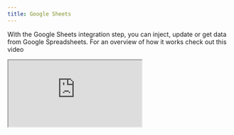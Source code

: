 ```yaml
---
title: Google Sheets
---
```


With the Google Sheets integration step, you can inject, update or get data from Google Spreadsheets. For an overview of how it works check out this video

<div className="relative" style={{ paddingBottom: '64.5933014354067%' }}>
  <iframe
    src="https://www.youtube.com/embed/UjlZvlqg6mA"
    allowFullScreen
    className="absolute top-0 left-0 w-full h-full"
  />
</div>

In order to properly work, your spreadsheet must have its first row as a header row. And all header name should be unique. This is how the block knows which column to update:

<Frame>
  <img
    src="/images/blocks/integrations/spreadsheet-format.png"
    alt="Google Analytics block"
  />
</Frame>

## How to add the submission date to my row?

For this, you will need to set a new variable with the value "Now" before the Google Sheets block. Then you can simply use this variable in the Google Sheets block.

## Advanced

<div className="relative" style={{ paddingBottom: '64.5933014354067%' }}>
  <iframe
    src="https://www.youtube.com/embed/2E0gK-PwFK4"
    allowFullScreen
    className="absolute top-0 left-0 w-full h-full"
  />
</div>

## Limitations

Google Sheets API is subject to hard limits set by Google:

- 60 read requests per minute
- 60 write requests per minute

Knowing that, we suggest that you limit the number of Google Sheets blocks you use in your bot. If you need to get the data from multiple sheets, we suggest that you first aggregate the data in a single sheet and then use the Google Sheets block to get the data from that single sheet.

## Troubleshooting

The Google sheets block didn't insert or update a row but was supposed to? Make sure to check the [logs](/results/overview#logs). If you still can't figure out what went wrong, shoot me a message using the chat button directly in the tool 👍
